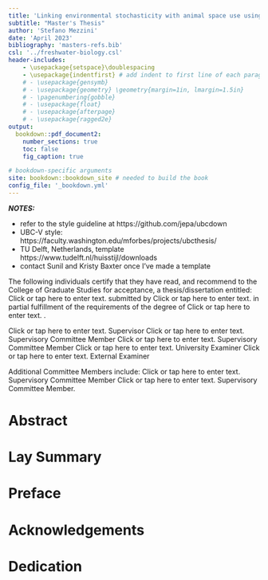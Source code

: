 ```yaml
---
title: 'Linking environmental stochasticity with animal space use using continuous-time stochastic processes'
subtitle: "Master's Thesis"
author: 'Stefano Mezzini'
date: 'April 2023'
bibliography: 'masters-refs.bib'
csl: '../freshwater-biology.csl'
header-includes:
    - \usepackage{setspace}\doublespacing
    - \usepackage{indentfirst} # add indent to first line of each paragraph
    # - \usepackage{gensymb}
    # - \usepackage{geometry} \geometry{margin=1in, lmargin=1.5in}
    # - \pagenumbering{gobble}
    # - \usepackage{float}
    # - \usepackage{afterpage}
    # - \usepackage{ragged2e}
output:
  bookdown::pdf_document2:
    number_sections: true
    toc: false
    fig_caption: true

# bookdown-specific arguments
site: bookdown::bookdown_site # needed to build the book
config_file: '_bookdown.yml'
---
```


<!-- 
\newpage

\begin{align}{center}

**LINKING ENVIRONMENTAL STOCHASTICITY WITH ANIMAL SPACE USE USING CONTINUOUS-TIME STOCHASTIC PROCESSES**

by

Stefano Mezzini

B.Sc. Hons. Biology, University of Regina, 2021

B.Sc. Statistics, University of Regina, 2021

A THESIS SUBMITTED IN PARTIAL FULFILLMENT OF

THE REQUIREMENTS FOR THE DEGREE OF

MASTER OF SCIENCE

in

THE COLLEGE OF GRADUATE STUDIES

(Biology)

THE UNIVERSITY OF BRITISH COLUMBIA

(Okanagan)

`r paste(month.name[lubridate::month(Sys.Date())], lubridate::year(Sys.Date()))`

© Stefano Mezzini, `r lubridate::year(Sys.Date())`

\begin{align}{left}
-->

\newpage

***NOTES:***

- refer to the style guideline at https://github.com/jepa/ubcdown
- UBC-V style: https://faculty.washington.edu/mforbes/projects/ubcthesis/
- TU Delft, Netherlands, template https://www.tudelft.nl/huisstijl/downloads
- contact Sunil and Kristy Baxter once I've made a template

\newpage

\setcounter{page}{1} <!-- start numbering from 1 -->

\pagenumbering{roman} <!-- use roman numerals -->

The following individuals certify that they have read, and recommend to the College of Graduate Studies for acceptance, a thesis/dissertation entitled:
Click or tap here to enter text.
submitted by Click or tap here to enter text. in partial fulfillment of the requirements of
the degree of Click or tap here to enter text. .


Click or tap here to enter text.
Supervisor
Click or tap here to enter text.
Supervisory Committee Member
Click or tap here to enter text.
Supervisory Committee Member
Click or tap here to enter text.
University Examiner
Click or tap here to enter text.
External Examiner

Additional Committee Members include:
Click or tap here to enter text.
Supervisory Committee Member
Click or tap here to enter text.
Supervisory Committee Member.

\newpage

# Abstract {-}



\newpage

# Lay Summary {-}



\newpage

# Preface {-}



\newpage

\tableofcontents

\newpage

\listoftables

\newpage

\listoffigures

\newpage

# Acknowledgements {-}



\newpage

# Dedication {-}



\newpage

\pagenumbering{arabic}

<!-- to refer to a section, add {#section-name} after the heading, and reference using \@ref(section-name) -->
